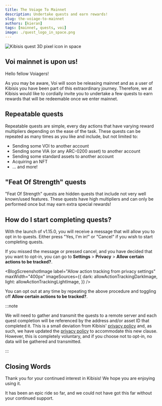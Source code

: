 ```yaml
---
title: The Voiage To Mainnet
description: Undertake quests and earn rewards!
slug: the-voiage-to-mainnet
authors: [kieran]
tags: [mainnet, quests, voi]
image: ./quest_logo_in_space.png
---
```

<!-- components -->

<!-- images -->

![Kibisis quest 3D pixel icon in space](./quest_logo_in_space.png)

## Voi mainnet is upon us!

Hello fellow Voiagers!

As you may be aware, Voi will soon be releasing mainnet and as a user of Kibisis you have been part of this extraordinary journey. Therefore, we at Kibisis would like to cordially invite you to undertake a few quests to earn rewards that will be redeemable once we enter mainnet.

<!-- truncate -->

## Repeatable quests

Repeatable quests are simple, every day actions that have varying reward multipliers depending on the ease of the task. These quests can be repeated as many times as you like and include, but not limited to:

* Sending some VOI to another account
* Sending some VIA (or any ARC-0200 asset) to another account
* Sending some standard assets to another account
* Acquiring an NFT
* ... and more!

## "Feat Of Strength" quests

"Feat Of Strength" quests are hidden quests that include not very well known/used features. These quests have high multipliers and can only be performed once but may earn extra special rewards!

## How do I start completing quests?

With the launch of v1.15.0, you will receive a message that will allow you to opt in to quests. Either press "Yes, I'm in!" or "Cancel" if you wish to start completing quests.

If you missed the message or pressed cancel, and you have decided that you want to opt-in, you can go to **Settings** > **Privacy** > **Allow certain actions to be tracked?**.

<BlogScreenshotImage
  label="Allow action tracking from privacy settings"
  maxWidth="400px"
  imageSources={{
    dark: allowActionTrackingDarkImage,
    light: allowActionTrackingLightImage,
  }}
/>

You can opt out at any time by repeating the above procedure and toggling off **Allow certain actions to be tracked?**.

:::note

We will need to gather and transmit the quests to a remote server and each quest completion will be referenced by the address and/or asset ID that completed it. This is a small deviation from Kibisis' [privacy policy](/privacy-policy) and, as such, we have updated the [privacy policy](/privacy-policy#usage-analytics-with-opt-in-option) to accommodate this new clause. However, this is completely voluntary, and if you choose not to opt-in, no data will be gathered and transmitted.

:::

## Closing Words

Thank you for your continued interest in Kibisis! We hope you are enjoying using it.

It has been an epic ride so far, and we could not have got this far without your continued support.
